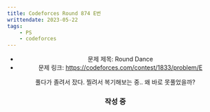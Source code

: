```yaml
---
title: Codeforces Round 874 E번
writtendate: 2023-05-22
tags:
    - PS
    - codeforces
---
```


<Header />

- 문제 제목: Round Dance
- 문제 링크: https://codeforces.com/contest/1833/problem/E

풀다가 졸려서 잤다. 찔려서 복기해보는 중.. 왜 바로 못풀었을까?

### 작성 중

<TagList />
<Comment />
